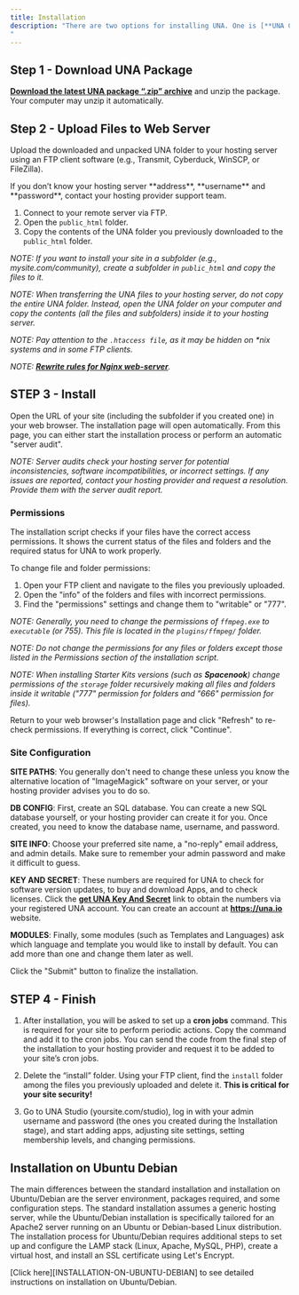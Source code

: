 ```yaml
---
title: Installation
description: "There are two options for installing UNA. One is [**UNA Cloud**](https://una.io/pro), which allows you to start UNA in a few minutes. The other is a manual installation on your own hosting by following these steps:
"
---
```




## Step 1 - Download UNA Package

[**Download the latest UNA package “.zip” archive**](https://una.io/page/download-product?id=86) and unzip the package. Your computer may unzip it automatically.

## Step 2 - Upload Files to Web Server

Upload the downloaded and unpacked UNA folder to your hosting server using an FTP client software (e.g., Transmit, Cyberduck, WinSCP, or FileZilla).

<Tip>
If you don’t know your hosting server **address**, **username** and **password**, contact your hosting provider support team.
</Tip>


1. Connect to your remote server via FTP.
2. Open the `public_html` folder.
3. Copy the contents of the UNA folder you previously downloaded to the `public_html` folder.

_NOTE: If you want to install your site in a subfolder (e.g., mysite.com/community), create a subfolder in `public_html` and copy the files to it._

_NOTE: When transferring the UNA files to your hosting server, do not copy the entire UNA folder. Instead, open the UNA folder on your computer and copy the contents (all the files and subfolders) inside it to your hosting server._

_NOTE: Pay attention to the `.htaccess file`, as it may be hidden on *nix systems and in some FTP clients._

_NOTE: [**Rewrite rules for Nginx web-server**](https://una.io/page/view-discussion?id=133)._

## STEP 3 - Install

Open the URL of your site (including the subfolder if you created one) in your web browser. The installation page will open automatically. From this page, you can either start the installation process or perform an automatic "server audit".

_NOTE: Server audits check your hosting server for potential inconsistencies, software incompatibilities, or incorrect settings. If any issues are reported, contact your hosting provider and request a resolution. Provide them with the server audit report._

### Permissions

The installation script checks if your files have the correct access permissions. It shows the current status of the files and folders and the required status for UNA to work properly.

To change file and folder permissions:

1. Open your FTP client and navigate to the files you previously uploaded.
2. Open the "info" of the folders and files with incorrect permissions.
3. Find the "permissions" settings and change them to "writable" or "777".

_NOTE: Generally, you need to change the permissions of `ffmpeg.exe` to `executable` (or 755). This file is located in the `plugins/ffmpeg/` folder._

_NOTE: Do not change the permissions for any files or folders except those listed in the Permissions section of the installation script._

_NOTE: When installing Starter Kits versions (such as **Spacenook**) change permissions of the `storage` folder recursively making all files and folders inside it writable ("777" permission for folders and "666" permission for files)._

Return to your web browser's Installation page and click "Refresh" to re-check permissions. If everything is correct, click "Continue".

### Site Configuration

**SITE PATHS**: You generally don't need to change these unless you know the alternative location of "ImageMagick" software on your server, or your hosting provider advises you to do so.

**DB CONFIG**: First, create an SQL database. You can create a new SQL database yourself, or your hosting provider can create it for you. Once created, you need to know the database name, username, and password.

**SITE INFO**: Choose your preferred site name, a "no-reply" email address, and admin details. Make sure to remember your admin password and make it difficult to guess.

**KEY AND SECRET**: These numbers are required for UNA to check for software version updates, to buy and download Apps, and to check licenses. Click the **[get UNA Key And Secret](https://una.io/page/kands-manage)** link to obtain the numbers via your registered UNA account. You can create an account at **https://una.io** website.

**MODULES**: Finally, some modules (such as Templates and Languages) ask which language and template you would like to install by default. You can add more than one and change them later as well.

Click the "Submit" button to finalize the installation.

## STEP 4 - Finish

1. After installation, you will be asked to set up a **cron jobs** command. This is required for your site to perform periodic actions. Copy the command and add it to the cron jobs. You can send the code from the final step of the installation to your hosting provider and request it to be added to your site’s cron jobs.

2. Delete the “install” folder. Using your FTP client, find the `install` folder among the files you previously uploaded and delete it. **This is critical for your site security!**

3. Go to UNA Studio (yoursite.com/studio), log in with your admin username and password (the ones you created during the Installation stage), and start adding apps, adjusting site settings, setting membership levels, and changing permissions.


## Installation on Ubuntu Debian

The main differences between the standard installation and installation on Ubuntu/Debian are the server environment, packages required, and some configuration steps. The standard installation assumes a generic hosting server, while the Ubuntu/Debian installation is specifically tailored for an Apache2 server running on an Ubuntu or Debian-based Linux distribution. The installation process for Ubuntu/Debian requires additional steps to set up and configure the LAMP stack (Linux, Apache, MySQL, PHP), create a virtual host, and install an SSL certificate using Let's Encrypt.

[Click here][INSTALLATION-ON-UBUNTU-DEBIAN] to see detailed instructions on installation on Ubuntu/Debian.
